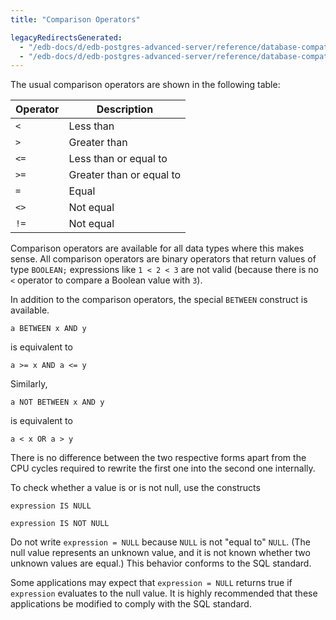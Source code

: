 ```yaml
---
title: "Comparison Operators"

legacyRedirectsGenerated:
  - "/edb-docs/d/edb-postgres-advanced-server/reference/database-compatibility-for-oracle-developers-reference-guide/13/comparison_operators.html"
  - "/edb-docs/d/edb-postgres-advanced-server/reference/database-compatibility-for-oracle-developers-reference-guide/latest/comparison_operators.html"
---
```


<div id="comparison_operators" class="registered_link"></div>

The usual comparison operators are shown in the following table:

| Operator | Description              |
| -------- | ------------------------ |
| `<`      | Less than                |
| `>`      | Greater than             |
| `<=`     | Less than or equal to    |
| `>=`     | Greater than or equal to |
| `=`      | Equal                    |
| `<>`     | Not equal                |
| `!=`     | Not equal                |

Comparison operators are available for all data types where this makes sense. All comparison operators are binary operators that return values of type `BOOLEAN;` expressions like `1 < 2 < 3` are not valid (because there is no `<` operator to compare a Boolean value with `3`).

In addition to the comparison operators, the special `BETWEEN` construct is available.

 `a BETWEEN x AND y`

is equivalent to

 `a >= x AND a <= y`

Similarly,

 `a NOT BETWEEN x AND y`

is equivalent to

 `a < x OR a > y`

There is no difference between the two respective forms apart from the CPU cycles required to rewrite the first one into the second one internally.

To check whether a value is or is not null, use the constructs

 `expression IS NULL`

 `expression IS NOT NULL`

Do not write `expression = NULL` because `NULL` is not "equal to" `NULL`. (The null value represents an unknown value, and it is not known whether two unknown values are equal.) This behavior conforms to the SQL standard.

Some applications may expect that `expression = NULL` returns true if `expression` evaluates to the null value. It is highly recommended that these applications be modified to comply with the SQL standard.

